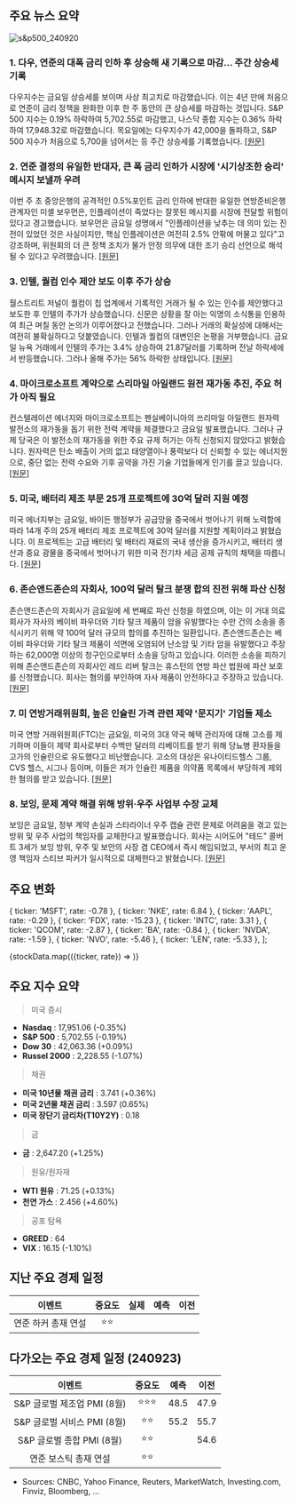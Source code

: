 ## 주요 뉴스 요약

![s&p500_240920](/map/240920.png)

### 1. **다우, 연준의 대폭 금리 인하 후 상승해 새 기록으로 마감... 주간 상승세 기록**

다우지수는 금요일 상승세를 보이며 사상 최고치로 마감했습니다. 이는 4년 만에 처음으로 연준이 금리 정책을 완화한 이후 한 주 동안의 큰 상승세를 마감하는 것입니다. S&P 500 지수는 0.19% 하락하여 5,702.55로 마감했고, 나스닥 종합 지수는 0.36% 하락하여 17,948.32로 마감했습니다. 목요일에는 다우지수가 42,000을 돌파하고, S&P 500 지수가 처음으로 5,700을 넘어서는 등 주간 상승세를 기록했습니다. [[원문]](https://www.cnbc.com/2024/09/19/stock-market-today-live-updates.html)

### 2. **연준 결정의 유일한 반대자, 큰 폭 금리 인하가 시장에 '시기상조한 승리' 메시지 보낼까 우려**

이번 주 초 중앙은행의 공격적인 0.5%포인트 금리 인하에 반대한 유일한 연방준비은행 관계자인 미셸 보우먼은, 인플레이션이 죽었다는 잘못된 메시지를 시장에 전달할 위험이 있다고 경고했습니다. 보우먼은 금요일 성명에서 "인플레이션을 낮추는 데 의미 있는 진전이 있었던 것은 사실이지만, 핵심 인플레이션은 여전히 2.5% 안팎에 머물고 있다"고 강조하며, 위원회의 더 큰 정책 조치가 물가 안정 의무에 대한 조기 승리 선언으로 해석될 수 있다고 우려했습니다. [[원문]](https://www.marketwatch.com/story/the-fed-decisions-lone-dissenter-worries-the-bigger-rate-cut-sends-a-premature-victory-message-to-markets-81a89fe1?mod=home-page)

### 3. **인텔, 퀄컴 인수 제안 보도 이후 주가 상승**

월스트리트 저널이 퀄컴이 칩 업계에서 기록적인 거래가 될 수 있는 인수를 제안했다고 보도한 후 인텔의 주가가 상승했습니다. 신문은 상황을 잘 아는 익명의 소식통을 인용하여 최근 며칠 동안 논의가 이루어졌다고 전했습니다. 그러나 거래의 확실성에 대해서는 여전히 불확실하다고 덧붙였습니다. 인텔과 퀄컴의 대변인은 논평을 거부했습니다. 금요일 뉴욕 거래에서 인텔의 주가는 3.4% 상승하여 21.87달러를 기록하며 전날 하락세에서 반등했습니다. 그러나 올해 주가는 56% 하락한 상태입니다. [[원문]](https://finance.yahoo.com/news/intel-gains-report-qualcomm-made-192727186.html)

### 4. **마이크로소프트 계약으로 스리마일 아일랜드 원전 재가동 추진, 주요 허가 아직 필요**

컨스텔레이션 에너지와 마이크로소프트는 펜실베이니아의 쓰리마일 아일랜드 원자력 발전소의 재가동을 돕기 위한 전력 계약을 체결했다고 금요일 발표했습니다. 그러나 규제 당국은 이 발전소의 재가동을 위한 주요 규제 허가는 아직 신청되지 않았다고 밝혔습니다. 원자력은 탄소 배출이 거의 없고 태양열이나 풍력보다 더 신뢰할 수 있는 에너지원으로, 중단 없는 전력 수요와 기후 공약을 가진 기술 기업들에게 인기를 끌고 있습니다. [[원문]](https://www.reuters.com/markets/deals/constellation-inks-power-supply-deal-with-microsoft-2024-09-20/)

### 5. **미국, 배터리 제조 부문 25개 프로젝트에 30억 달러 지원 예정**

미국 에너지부는 금요일, 바이든 행정부가 공급망을 중국에서 벗어나기 위해 노력함에 따라 14개 주의 25개 배터리 제조 프로젝트에 30억 달러를 지원할 계획이라고 밝혔습니다. 이 프로젝트는 고급 배터리 및 배터리 재료의 국내 생산을 증가시키고, 배터리 생산과 중요 광물을 중국에서 벗어나기 위한 미국 전기차 세금 공제 규칙의 채택을 따릅니다. [[원문]](https://www.reuters.com/business/energy/us-award-3-billion-25-projects-battery-manufacturing-sector-2024-09-20/)

### 6. **존슨앤드존슨의 자회사, 100억 달러 탈크 분쟁 합의 진전 위해 파산 신청**

존슨앤드존슨의 자회사가 금요일에 세 번째로 파산 신청을 하였으며, 이는 이 거대 의료 회사가 자사의 베이비 파우더와 기타 탈크 제품이 암을 유발했다는 수만 건의 소송을 종식시키기 위해 약 100억 달러 규모의 합의를 추진하는 일환입니다. 존슨앤드존슨는 베이비 파우더와 기타 탈크 제품이 석면에 오염되어 난소암 및 기타 암을 유발했다고 주장하는 62,000명 이상의 청구인으로부터 소송을 당하고 있습니다. 이러한 소송을 피하기 위해 존슨앤드존슨의 자회사인 레드 리버 탈크는 휴스턴의 연방 파산 법원에 파산 보호를 신청했습니다. 회사는 혐의를 부인하며 자사 제품이 안전하다고 주장하고 있습니다. [[원문]](https://www.reuters.com/business/healthcare-pharmaceuticals/jj-subsidiary-files-bankruptcy-advance-8-billion-talc-settlement-2024-09-20/)

### 7. **미 연방거래위원회, 높은 인슐린 가격 관련 제약 '문지기' 기업들 제소**

미국 연방 거래위원회(FTC)는 금요일, 미국의 3대 약국 혜택 관리자에 대해 고소를 제기하며 이들이 제약 회사로부터 수백만 달러의 리베이트를 받기 위해 당뇨병 환자들을 고가의 인슐린으로 유도했다고 비난했습니다. 고소의 대상은 유나이티드헬스 그룹, CVS 헬스, 시그나 등이며, 이들은 저가 인슐린 제품을 의약품 목록에서 부당하게 제외한 혐의를 받고 있습니다. [[원문]](https://www.reuters.com/business/healthcare-pharmaceuticals/us-ftc-sues-drug-gatekeepers-over-high-insulin-prices-2024-09-20/)

### 8. **보잉, 문제 계약 해결 위해 방위·우주 사업부 수장 교체**

보잉은 금요일, 정부 계약 손실과 스타라이너 우주 캡슐 관련 문제로 어려움을 겪고 있는 방위 및 우주 사업의 책임자를 교체한다고 발표했습니다. 회사는 시어도어 "테드" 콜버트 3세가 보잉 방위, 우주 및 보안의 사장 겸 CEO에서 즉시 해임되었고, 부서의 최고 운영 책임자 스티브 파커가 일시적으로 대체한다고 밝혔습니다. [[원문]](https://finance.yahoo.com/news/head-boeings-defense-space-business-224518329.html)

## 주요 변화

  { ticker: 'MSFT', rate: -0.78 },
  { ticker: 'NKE', rate: 6.84 },
  { ticker: 'AAPL', rate: -0.29 },
  { ticker: 'FDX', rate: -15.23 },
  { ticker: 'INTC', rate: 3.31 },
  { ticker: 'QCOM', rate: -2.87 },
  { ticker: 'BA', rate: -0.84 },
  { ticker: 'NVDA', rate: -1.59 },
  { ticker: 'NVO', rate: -5.46 },
  { ticker: 'LEN', rate: -5.33 },
];

{stockData.map(({ticker, rate}) => <StockCardMini key={ticker} ticker={ticker} rate={rate}></StockCardMini>)}

## 주요 지수 요약

> 미국 증시

- **Nasdaq** : 17,951.06 (-0.35%)
- **S&P 500** : 5,702.55 (-0.19%)
- **Dow 30** : 42,063.36 (+0.09%)
- **Russel 2000** : 2,228.55 (-1.07%)

> 채권

- **미국 10년물 채권 금리** : 3.741 (+0.36%)
- **미국 2년물 채권 금리** : 3.597 (0.65%)
- **미국 장단기 금리차(T10Y2Y)** : 0.18

> 금

- **금** : 2,647.20 (+1.25%)

> 원유/원자재

- **WTI 원유** : 71.25 (+0.13%)
- **천연 가스** : 2.456 (+4.60%)

> 공포 탐욕

- **GREED** : 64
- **VIX** : 16.15 (-1.10%)

## 지난 주요 경제 일정

|       이벤트        | 중요도 | 실제 | 예측 | 이전 |
| :-----------------: | :----: | :--: | :--: | :--: |
| 연준 하커 총재 연설 |  ⭐⭐  |      |      |      |

## 다가오는 주요 경제 일정 (240923)

|           이벤트            | 중요도 | 예측 | 이전 |
| :-------------------------: | :----: | :--: | :--: |
| S&P 글로벌 제조업 PMI (8월) | ⭐⭐⭐ | 48.5 | 47.9 |
| S&P 글로벌 서비스 PMI (8월) |  ⭐⭐  | 55.2 | 55.7 |
|  S&P 글로벌 종합 PMI (8월)  |  ⭐⭐  |      | 54.6 |
|    연준 보스틱 총재 연설    |  ⭐⭐  |      |      |

- Sources: CNBC, Yahoo Finance, Reuters, MarketWatch, Investing.com, Finviz, Bloomberg, ...
